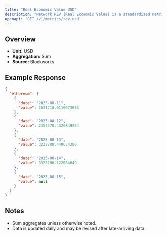 ```yaml
---
title: "Real Economic Value USD"
description: "Network REV (Real Economic Value) is a standardized metric that tracks blockchain value accrual generated by user activity. REV consists of both in-protocol transaction fees and out-of-protocol tips that users pay for transaction execution, so it measures the monetary demand to transact onchain."
openapi: 'GET /v1/metrics/rev-usd'
---
```


## Overview

- **Unit:** USD
- **Aggregation:** Sum
- **Source:** Blockworks

## Example Response

```json
{
  "ethereum": [
    {
      "date": "2025-08-11",
      "value": 1631218.0110973653
    },
    {
      "date": "2025-08-12",
      "value": 2354370.4326849254
    },
    {
      "date": "2025-08-13",
      "value": 3232780.448654386
    },
    {
      "date": "2025-08-14",
      "value": 3325200.122084649
    },
    {
      "date": "2025-08-15",
      "value": null
    }
  ]
}
```

## Notes
- Sum aggregates unless otherwise noted.
- Data is updated daily and may be revised after late-arriving data.
